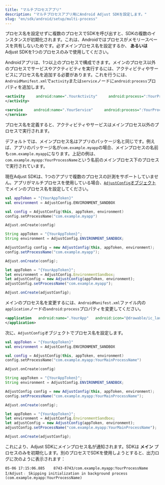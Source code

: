 ```yaml
---
title: "マルチプロセスアプリ"
description: "マルチプロセスアプリ用にAndroid Adjust SDKを設定します。"
slug: "en/sdk/android/setup/multi-process"
---
```

<callout type="important"> 

プロセス名を設定せずに複数のプロセスでSDKを呼び出すと、SDKの複数のインスタンスが初期化されます。これは、Androidではプロセスがメモリースペースを共有しないためです。必ずメインプロセス名を設定するか、 **あるいは** Adjust SDKを1つのプロセスのみで使用してください。
</Callout> 

Androidアプリは、1つ以上のプロセスで構成できます。メインのプロセス以外のプロセスでサービスやアクティビティを実行するには、アクティビティやサービスにプロセス名を追加する必要があります。これを行うには、`AndroidManifest.xml`で`activity`または`service`ノードに`android:process`プロパティを追加します。

```xml
<activity     android:name=".YourActivity"     android:process=":YourProcessName" id="sl-md0000000">
</activity>
```

```xml
<service     android:name=".YourService"     android:process=":YourProcessName" id="sl-md0000000">
</service>
```

プロセス名を定義すると、アクティビティやサービスはメインプロセス以外のプロセスで実行されます。

デフォルトでは、メインプロセス名はアプリのパッケージ名と同じです。例えば、アプリのパッケージ名が`com.example.myapp`の場合、メインプロセスの名前も`com.example.myapp`になります。上記の例は、`com.example.myapp:YourProcessName`という名前のメインプロセス下のプロセスで実行されています。

現在Adjust SDKは、1つのアプリで複数のプロセスの計測をサポートしていません。アプリがマルチプロセスを使用している場合、[`AdjustConfig`オブジェクト](/en/sdk/android/configuration)でメインのプロセス名を設定してください。
<tabs> <tab title="Kotlin" sync="kotlin"> 

```kotlin
val appToken = "{YourAppToken}"
val environment = AdjustConfig.ENVIRONMENT_SANDBOX

val config = AdjustConfig(this, appToken, environment)
config.setProcessName("com.example.myapp")

Adjust.onCreate(config)
```

</Tab> <tab title="Java" sync="java"> 

```java
String appToken = "{YourAppToken}";
String environment = AdjustConfig.ENVIRONMENT_SANDBOX;

AdjustConfig config = new AdjustConfig(this, appToken, environment);
config.setProcessName("com.example.myapp");

Adjust.onCreate(config);
```

</Tab> <tab title="Javascript" sync="js"> 

```js
let appToken = "{YourAppToken}";
let environment = AdjustConfig.EnvironmentSandbox;
let adjustConfig = new AdjustConfig(appToken, environment);
adjustConfig.setProcessName("com.example.myapp");

Adjust.onCreate(adjustConfig);
```

</Tab> </Tabs> 

メインのプロセス名を変更するには、`AndroidManifest.xml`ファイル内の`application`ノードの`android:process`プロパティを変更してください。

```xml
<application   android:name=".YourApp"   android:icon="@drawable/ic_launcher"   android:label="@string/app_name"   android:theme="@style/AppTheme"   android:process=":YourMainProcessName" id="sl-md0000000">
</application>
```

次に、`AdjustConfig`オブジェクトでプロセス名を設定します。
<tabs> <tab title="Kotlin" sync="kotlin"> 

```kotlin
val appToken = "{YourAppToken}"
val environment = AdjustConfig.ENVIRONMENT_SANDBOX

val config = AdjustConfig(this, appToken, environment)
config.setProcessName("com.example.myapp:YourMainProcessName")

Adjust.onCreate(config)
```

</Tab> <tab title="Java" sync="java"> 

```java
String appToken = "{YourAppToken}";
String environment = AdjustConfig.ENVIRONMENT_SANDBOX;

AdjustConfig config = new AdjustConfig(this, appToken, environment);
config.setProcessName("com.example.myapp:YourMainProcessName");

Adjust.onCreate(config);
```

</Tab> <tab title="Javascript" sync="js"> 

```js
let appToken = "{YourAppToken}";
let environment = AdjustConfig.EnvironmentSandbox;
let adjustConfig = new AdjustConfig(appToken, environment);
adjustConfig.setProcessName("com.example.myapp:YourMainProcessName");

Adjust.onCreate(adjustConfig);
```

</Tab> </Tabs> 

これにより、Adjust SDKにメインプロセス名が通知されます。SDKは **メイン** プロセスのみを初期化します。別のプロセスでSDKを使用しようとすると、出力ログに次のように表示されます：

```text
05-06 17:15:06.885    8743-8743/com.example.myapp:YourProcessName I/Adjust﹕ Skipping initialization in background process (com.example.myapp:YourProcessName)
```

